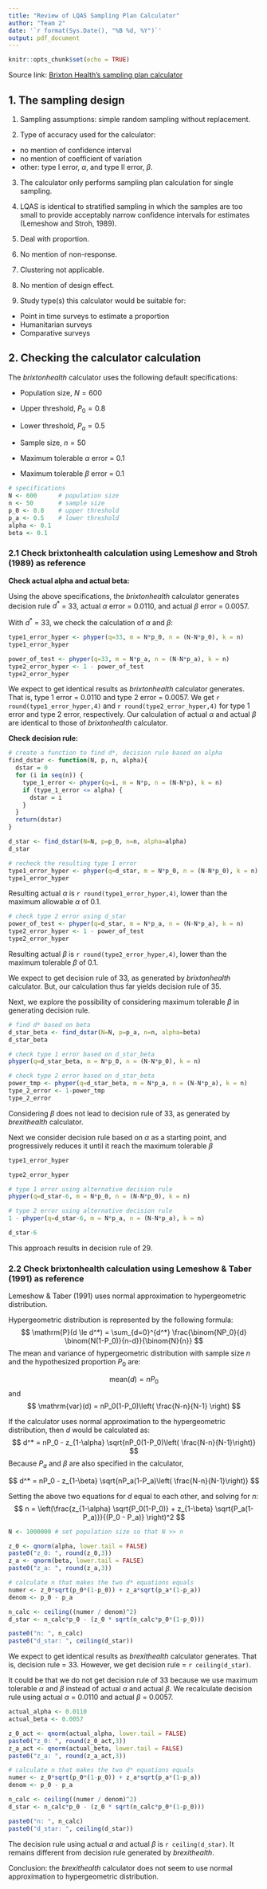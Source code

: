 ```yaml
---
title: "Review of LQAS Sampling Plan Calculator"
author: "Team 2"
date: '`r format(Sys.Date(), "%B %d, %Y")`'
output: pdf_document
---
```


```r
knitr::opts_chunk$set(echo = TRUE)
```
Source link: [Brixton Health's sampling plan calculator](http://www.brixtonhealth.com/hyperLQAS.findD.html)

## 1. The sampling design

1. Sampling assumptions: simple random sampling without replacement.

2. Type of accuracy used for the calculator:
* no mention of confidence interval
* no mention of coefficient of variation
* other: type I error, $\alpha$, and type II error, $\beta$.

3. The calculator only performs sampling plan calculation for single sampling.

4. LQAS is identical to stratified sampling in which the samples are too small to provide acceptably narrow confidence intervals for estimates (Lemeshow and Stroh, 1989).

5. Deal with proportion.

6. No mention of non-response.

7. Clustering not applicable. 

8. No mention of design effect.

9. Study type(s) this calculator would be suitable for: 
* Point in time surveys to estimate a proportion
* Humanitarian surveys
* Comparative surveys


## 2. Checking the calculator calculation

The *brixtonhealth* calculator uses the following default specifications:

* Population size, $N = 600$

* Upper threshold, $P_0 = 0.8$

* Lower threshold, $P_a = 0.5$

* Sample size, $n = 50$

* Maximum tolerable $\alpha$ error = 0.1

* Maximum tolerable $\beta$ error = 0.1


```r
# specifications
N <- 600      # population size
n <- 50       # sample size
p_0 <- 0.8    # upper threshold
p_a <- 0.5    # lower threshold
alpha <- 0.1
beta <- 0.1

```


### 2.1 Check brixtonhealth calculation using Lemeshow and Stroh (1989) as reference

**Check actual alpha and actual beta: ** 

Using the above specifications, the *brixtonhealth* calculator generates decision rule $d^*$ = 33, actual $\alpha$ error = 0.0110, and actual $\beta$ error = 0.0057.

With $d^*$ = 33, we check the calculation of $\alpha$ and $\beta$:  

```r
type1_error_hyper <- phyper(q=33, m = N*p_0, n = (N-N*p_0), k = n)
type1_error_hyper
```

```r
power_of_test <- phyper(q=33, m = N*p_a, n = (N-N*p_a), k = n)
type2_error_hyper <- 1 - power_of_test
type2_error_hyper
```

We expect to get identical results as *brixtonhealth* calculator generates. That is, type 1 error = 0.0110 and type 2 error = 0.0057. We get `r round(type1_error_hyper,4)` and `r round(type2_error_hyper,4)` for type 1 error and type 2 error, respectively. Our calculation of actual $\alpha$ and actual $\beta$ are identical to those of *brixtonhealth* calculator. 

**Check decision rule:**

```r
# create a function to find d*, decision rule based on alpha
find_dstar <- function(N, p, n, alpha){
  dstar = 0
  for (i in seq(n)) {
    type_1_error <- phyper(q=i, m = N*p, n = (N-N*p), k = n)
    if (type_1_error <= alpha) {
      dstar = i
    }
  }
  return(dstar)
}
```

```r
d_star <- find_dstar(N=N, p=p_0, n=n, alpha=alpha)
d_star
```

```r
# recheck the resulting type 1 error
type1_error_hyper <- phyper(q=d_star, m = N*p_0, n = (N-N*p_0), k = n)
type1_error_hyper
```

Resulting actual $\alpha$ is `r round(type1_error_hyper,4)`, lower than the maximum allowable $\alpha$ of 0.1.

```r
# check type 2 error using d_star
power_of_test <- phyper(q=d_star, m = N*p_a, n = (N-N*p_a), k = n)
type2_error_hyper <- 1 - power_of_test
type2_error_hyper
```

Resulting actual $\beta$ is `r round(type2_error_hyper,4)`, lower than the maximum tolerable $\beta$ of 0.1.

We expect to get decision rule of 33, as generated by *brixtonhealth* calculator. But, our calculation thus far yields decision rule of 35. 

Next, we explore the possibility of considering maximum tolerable $\beta$ in generating decision rule.

```r
# find d* based on beta
d_star_beta <- find_dstar(N=N, p=p_a, n=n, alpha=beta)
d_star_beta

```

```r
# check type 1 error based on d_star_beta
phyper(q=d_star_beta, m = N*p_0, n = (N-N*p_0), k = n)

```

```r
# check type 2 error based on d_star_beta
power_tmp <- phyper(q=d_star_beta, m = N*p_a, n = (N-N*p_a), k = n)
type_2_error <- 1-power_tmp
type_2_error
```

Considering $\beta$ does not lead to decision rule of 33, as generated by *brexithealth* calculator.

Next we consider decision rule based on $\alpha$ as a starting point, and progressively reduces it until it reach the maximum tolerable $\beta$

```r
type1_error_hyper
```

```r
type2_error_hyper
```

```r
# type 1 error using alternative decision rule
phyper(q=d_star-6, m = N*p_0, n = (N-N*p_0), k = n)
```
```r
# type 2 error using alternative decision rule
1 - phyper(q=d_star-6, m = N*p_a, n = (N-N*p_a), k = n)
```

```r
d_star-6
```

This approach results in decision rule of 29.


### 2.2 Check brixtonhealth calculation using Lemeshow & Taber (1991) as reference

Lemeshow & Taber (1991) uses normal approximation to hypergeometric distribution. 

Hypergeometric distribution is represented by the following formula:
$$
\mathrm{P}(d \le d^*) = \sum_{d=0}^{d^*} \frac{\binom{NP_0}{d} \binom{N(1-P_0)}{n-d}}{\binom{N}{n}}
$$
The mean and variance of hypergeometric distribution with sample size $n$ and the hypothesized proportion $P_0$ are:

$$
\mathrm{mean}(d) = nP_0
$$
and
$$
\mathrm{var}(d) = nP_0(1-P_0)\left( \frac{N-n}{N-1} \right)
$$

If the calculator uses normal approximation to the hypergeometric distribution, then $d$ would be calculated as:
$$
d^* = nP_0 - z_{1-\alpha} \sqrt{nP_0(1-P_0)\left( \frac{N-n}{N-1}\right)}  
$$
Because $P_a$ and $\beta$ are also specified in the calculator, 

$$
d^* = nP_0 - z_{1-\beta} \sqrt{nP_a(1-P_a)\left( \frac{N-n}{N-1}\right)}  
$$

Setting the above two equations for $d$ equal to each other, and solving for $n$:
$$
n = \left(\frac{z_{1-\alpha} \sqrt{P_0(1-P_0)} + z_{1-\beta} \sqrt{P_a(1-P_a)}}{(P_0 - P_a)}  \right)^2
$$


```r
N <- 1000000 # set population size so that N >> n

z_0 <- qnorm(alpha, lower.tail = FALSE)
paste0("z_0: ", round(z_0,3))
z_a <- qnorm(beta, lower.tail = FALSE)
paste0("z_a: ", round(z_a,3))

# calculate n that makes the two d* equations equals
numer <- z_0*sqrt(p_0*(1-p_0)) + z_a*sqrt(p_a*(1-p_a))
denom <- p_0 - p_a

n_calc <- ceiling((numer / denom)^2)
d_star <- n_calc*p_0 - (z_0 * sqrt(n_calc*p_0*(1-p_0)))

paste0("n: ", n_calc)
paste0("d_star: ", ceiling(d_star))
```

We expect to get identical results as *brexithealth* calculator generates. That is, decision rule = 33. However, we get decision rule =  `r ceiling(d_star)`.

It could be that we do not get decision rule of 33 because we use maximum tolerable $\alpha$ and $\beta$ instead of actual $\alpha$ and actual $\beta$. We recalculate decision rule using actual $\alpha$ = 0.0110 and actual $\beta$ = 0.0057.

```r
actual_alpha <- 0.0110
actual_beta <- 0.0057

z_0_act <- qnorm(actual_alpha, lower.tail = FALSE)
paste0("z_0: ", round(z_0_act,3))
z_a_act <- qnorm(actual_beta, lower.tail = FALSE)
paste0("z_a: ", round(z_a_act,3))

# calculate n that makes the two d* equations equals
numer <- z_0*sqrt(p_0*(1-p_0)) + z_a*sqrt(p_a*(1-p_a))
denom <- p_0 - p_a

n_calc <- ceiling((numer / denom)^2)
d_star <- n_calc*p_0 - (z_0 * sqrt(n_calc*p_0*(1-p_0)))

paste0("n: ", n_calc)
paste0("d_star: ", ceiling(d_star))

```

The decision rule using actual $\alpha$ and actual $\beta$ is `r ceiling(d_star)`. It remains different from decision rule generated by *brexithealth*.

Conclusion: the *brexithealth* calculator does not seem to use normal approximation to hypergeometric distribution.


